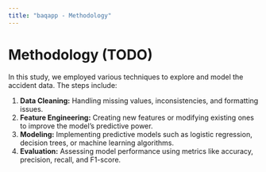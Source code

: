 ```yaml
---
title: "baqapp - Methodology"
---
```


# Methodology (TODO)

In this study, we employed various techniques to explore and model the accident data. The steps include:

1. **Data Cleaning:** Handling missing values, inconsistencies, and formatting issues.
2. **Feature Engineering:** Creating new features or modifying existing ones to improve the model's predictive power.
3. **Modeling:** Implementing predictive models such as logistic regression, decision trees, or machine learning algorithms.
4. **Evaluation:** Assessing model performance using metrics like accuracy, precision, recall, and F1-score.
